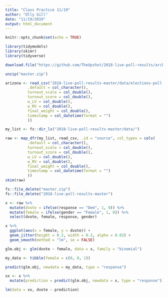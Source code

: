 ```yaml
---
title: "Class Practice 11/19"
author: "Olly Gill"
date: "11/19/2019"
output: html_document
---
```


```r
knitr::opts_chunk$set(echo = TRUE)

library(tidymodels)
library(skimr)
library(tidyverse)
```

```r
download.file("https://github.com/TheUpshot/2018-live-poll-results/archive/master.zip", destfile = "master.zip")

unzip("master.zip")

arizona <- read_csv("2018-live-poll-results-master/data/elections-poll-az02-1.csv", col_types = cols(
          .default = col_character(),
          turnout_scale = col_double(),
          turnout_score = col_double(),
          w_LV = col_double(),
          w_RV = col_double(),
          final_weight = col_double(),
          timestamp = col_datetime(format = "")
          ))

my_list <- fs::dir_ls("2018-live-poll-results-master/data/")

raw <- map_dfr(my_list, read_csv, .id = "source", col_types = cols(
          .default = col_character(),
          turnout_scale = col_double(),
          turnout_score = col_double(),
          w_LV = col_double(),
          w_RV = col_double(),
          final_weight = col_double(),
          timestamp = col_datetime(format = "")
          ))
skim(raw)

fs::file_delete("master.zip")
fs::file_delete("2018-live-poll-results-master")
```

```r
x <- raw %>%
  mutate(dvote = ifelse(response == "Dem", 1, 0)) %>%
  mutate(female = ifelse(gender == "Female", 1, 0)) %>%
  select(dvote, female, response, gender)

x %>%
  ggplot(aes(x = female, y = dvote)) + 
  geom_jitter(height = 0.2, width = 0.2, alpha = 0.02) +
  geom_smooth(method = "lm", se = FALSE)
```

```r
glm.obj <- glm(dvote ~ female, data = x, family = "binomial")

my_data <- tibble(female = c(0, 0, 1))

predict(glm.obj, newdata = my_data, type = "response")

xx <- x %>%
  mutate(prediction = predict(glm.obj, newdata = x, type = "response"))

lm(data = xx, dvote ~ prediction)
```

